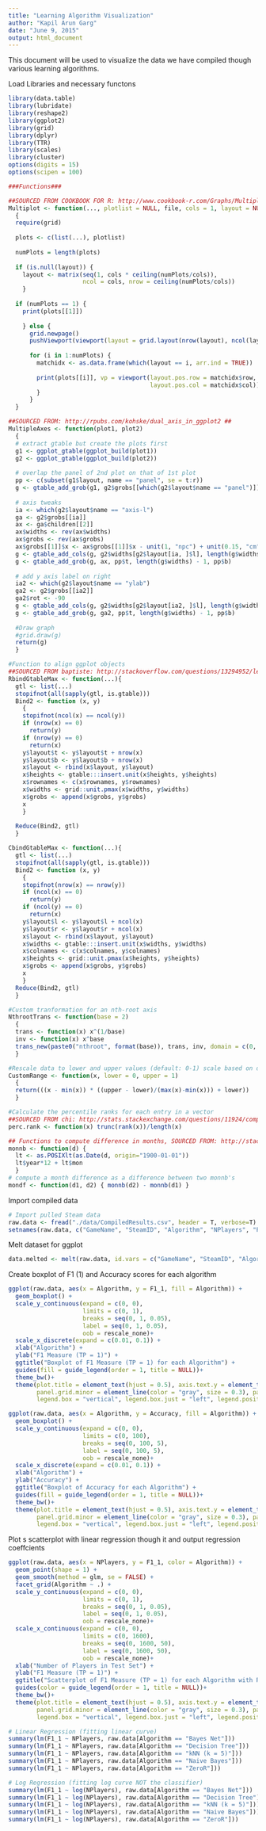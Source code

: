 ```yaml
---
title: "Learning Algorithm Visualization"
author: "Kapil Arun Garg"
date: "June 9, 2015"
output: html_document
---
```


This document will be used to visualize the data we have compiled though various learning algorithms.

Load Libraries and necessary functons
```r
library(data.table)
library(lubridate)
library(reshape2)
library(ggplot2)
library(grid)
library(dplyr)
library(TTR)
library(scales)
library(cluster)
options(digits = 15)
options(scipen = 100)

###Functions###

##SOURCED FROM COOKBOOK FOR R: http://www.cookbook-r.com/Graphs/Multiple_graphs_on_one_page_%28ggplot2%29/ ##
Multiplot <- function(..., plotlist = NULL, file, cols = 1, layout = NULL)
  {
  require(grid)
  
  plots <- c(list(...), plotlist)
  
  numPlots = length(plots)
  
  if (is.null(layout)) {
    layout <- matrix(seq(1, cols * ceiling(numPlots/cols)),
                     ncol = cols, nrow = ceiling(numPlots/cols))
    }
  
  if (numPlots == 1) {
    print(plots[[1]])
    
    } else {
      grid.newpage()
      pushViewport(viewport(layout = grid.layout(nrow(layout), ncol(layout))))
      
      for (i in 1:numPlots) {
        matchidx <- as.data.frame(which(layout == i, arr.ind = TRUE))
        
        print(plots[[i]], vp = viewport(layout.pos.row = matchidx$row,
                                        layout.pos.col = matchidx$col))
        }
      }
  }

##SOURCED FROM: http://rpubs.com/kohske/dual_axis_in_ggplot2 ##
MultipleAxes <- function(plot1, plot2)
  {
  # extract gtable but create the plots first
  g1 <- ggplot_gtable(ggplot_build(plot1))
  g2 <- ggplot_gtable(ggplot_build(plot2))
  
  # overlap the panel of 2nd plot on that of 1st plot
  pp <- c(subset(g1$layout, name == "panel", se = t:r))
  g <- gtable_add_grob(g1, g2$grobs[[which(g2$layout$name == "panel")]], pp$t, pp$l, pp$b, pp$l)
  
  # axis tweaks
  ia <- which(g2$layout$name == "axis-l")
  ga <- g2$grobs[[ia]]
  ax <- ga$children[[2]]
  ax$widths <- rev(ax$widths)
  ax$grobs <- rev(ax$grobs)
  ax$grobs[[1]]$x <- ax$grobs[[1]]$x - unit(1, "npc") + unit(0.15, "cm")
  g <- gtable_add_cols(g, g2$widths[g2$layout[ia, ]$l], length(g$widths) - 1)
  g <- gtable_add_grob(g, ax, pp$t, length(g$widths) - 1, pp$b)
  
  # add y axis label on right
  ia2 <- which(g2$layout$name == "ylab")
  ga2 <- g2$grobs[[ia2]]
  ga2$rot <- -90
  g <- gtable_add_cols(g, g2$widths[g2$layout[ia2, ]$l], length(g$widths) - 1)
  g <- gtable_add_grob(g, ga2, pp$t, length(g$widths) - 1, pp$b)
  
  #Draw graph
  #grid.draw(g)
  return(g)
  }

#Function to align ggplot objects 
##SOURCED FROM baptiste: http://stackoverflow.com/questions/13294952/left-align-two-graph-edges-ggplot/13295880#13295880 ##
RbindGtableMax <- function(...){
  gtl <- list(...)
  stopifnot(all(sapply(gtl, is.gtable)))
  Bind2 <- function (x, y) 
    {
    stopifnot(ncol(x) == ncol(y))
    if (nrow(x) == 0) 
      return(y)
    if (nrow(y) == 0) 
      return(x)
    y$layout$t <- y$layout$t + nrow(x)
    y$layout$b <- y$layout$b + nrow(x)
    x$layout <- rbind(x$layout, y$layout)
    x$heights <- gtable:::insert.unit(x$heights, y$heights)
    x$rownames <- c(x$rownames, y$rownames)
    x$widths <- grid::unit.pmax(x$widths, y$widths)
    x$grobs <- append(x$grobs, y$grobs)
    x
    }
  
  Reduce(Bind2, gtl)
  }

CbindGtableMax <- function(...){
  gtl <- list(...)
  stopifnot(all(sapply(gtl, is.gtable)))
  Bind2 <- function (x, y) 
    {
    stopifnot(nrow(x) == nrow(y))
    if (ncol(x) == 0) 
      return(y)
    if (ncol(y) == 0) 
      return(x)
    y$layout$l <- y$layout$l + ncol(x)
    y$layout$r <- y$layout$r + ncol(x)
    x$layout <- rbind(x$layout, y$layout)
    x$widths <- gtable:::insert.unit(x$widths, y$widths)
    x$colnames <- c(x$colnames, y$colnames)
    x$heights <- grid::unit.pmax(x$heights, y$heights)
    x$grobs <- append(x$grobs, y$grobs)
    x
    }
  Reduce(Bind2, gtl)
  }

#Custom tranformation for an nth-root axis
NthrootTrans <- function(base = 2)
  {
  trans <- function(x) x^(1/base)
  inv <- function(x) x^base
  trans_new(paste0("nthroot", format(base)), trans, inv, domain = c(0, Inf))
  }

#Rescale data to lower and upper values (default: 0-1) scale based on data sets min and max
CustomRange <- function(x, lower = 0, upper = 1)
  {
  return(((x - min(x)) * ((upper - lower)/(max(x)-min(x))) + lower))
  }

#Calculate the percentile ranks for each entry in a vector
##SOURCED FROM chi: http://stats.stackexchange.com/questions/11924/computing-percentile-rank-in-r ##
perc.rank <- function(x) trunc(rank(x))/length(x)

## Functions to compute difference in months, SOURCED FROM: http://stackoverflow.com/questions/1995933/number-of-months-between-two-dates
monnb <- function(d) { 
  lt <- as.POSIXlt(as.Date(d, origin="1900-01-01"))
  lt$year*12 + lt$mon
  } 
# compute a month difference as a difference between two monnb's
mondf <- function(d1, d2) { monnb(d2) - monnb(d1) }
``` 

Import compiled data
```r
# Import pulled Steam data
raw.data <- fread("./data/CompiledResults.csv", header = T, verbose=T)
setnames(raw.data, c("GameName", "SteamID", "Algorithm", "NPlayers", "PercPlayers", "Accuracy", "Precision_0 ", "Recall_0", "F1_0", "Precision_1", "Recall_1", "F1_1"))
```

Melt dataset for ggplot
```r
data.melted <- melt(raw.data, id.vars = c("GameName", "SteamID", "Algorithm"))
```

Create boxplot of F1 (1) and Accuracy scores for each algorithm
```r
ggplot(raw.data, aes(x = Algorithm, y = F1_1, fill = Algorithm)) +
  geom_boxplot() + 
  scale_y_continuous(expand = c(0, 0),
                     limits = c(0, 1),
                     breaks = seq(0, 1, 0.05),
                     label = seq(0, 1, 0.05),
                     oob = rescale_none)+
  scale_x_discrete(expand = c(0.01, 0.1)) + 
  xlab("Algorithm") +
  ylab("F1 Measure (TP = 1)") +
  ggtitle("Boxplot of F1 Measure (TP = 1) for each Algorithm") +
  guides(fill = guide_legend(order = 1, title = NULL))+
  theme_bw()+
  theme(plot.title = element_text(hjust = 0.5), axis.text.y = element_text(vjust = 0.25),
        panel.grid.minor = element_line(color = "gray", size = 0.3), panel.grid.major = element_line(color = "gray", size = 0.3), panel.margin = unit(x = 0.12, "inches"),
        legend.box = "vertical", legend.box.just = "left", legend.position = "left", legend.key = element_blank(), legend.text= element_text(size = 12))

ggplot(raw.data, aes(x = Algorithm, y = Accuracy, fill = Algorithm)) +
  geom_boxplot() + 
  scale_y_continuous(expand = c(0, 0),
                     limits = c(0, 100),
                     breaks = seq(0, 100, 5),
                     label = seq(0, 100, 5),
                     oob = rescale_none)+
  scale_x_discrete(expand = c(0.01, 0.1)) + 
  xlab("Algorithm") +
  ylab("Accuracy") +
  ggtitle("Boxplot of Accuracy for each Algorithm") +
  guides(fill = guide_legend(order = 1, title = NULL))+
  theme_bw()+
  theme(plot.title = element_text(hjust = 0.5), axis.text.y = element_text(vjust = 0.25),
        panel.grid.minor = element_line(color = "gray", size = 0.3), panel.grid.major = element_line(color = "gray", size = 0.3), panel.margin = unit(x = 0.12, "inches"),
        legend.box = "vertical", legend.box.just = "left", legend.position = "left", legend.key = element_blank(), legend.text= element_text(size = 12))
```

Plot s scatterplot with linear regression though it and output regression coeffcients
```r
ggplot(raw.data, aes(x = NPlayers, y = F1_1, color = Algorithm)) +
  geom_point(shape = 1) + 
  geom_smooth(method = glm, se = FALSE) + 
  facet_grid(Algorithm ~ .) + 
  scale_y_continuous(expand = c(0, 0),
                     limits = c(0, 1),
                     breaks = seq(0, 1, 0.05),
                     label = seq(0, 1, 0.05),
                     oob = rescale_none)+
  scale_x_continuous(expand = c(0, 0),
                     limits = c(0, 1600),
                     breaks = seq(0, 1600, 50),
                     label = seq(0, 1600, 50),
                     oob = rescale_none)+
  xlab("Number of Players in Test Set") +
  ylab("F1 Measure (TP = 1)") +
  ggtitle("Scatterplot of F1 Measure (TP = 1) for each Algorithm with Regression Line") +
  guides(color = guide_legend(order = 1, title = NULL))+
  theme_bw()+
  theme(plot.title = element_text(hjust = 0.5), axis.text.y = element_text(vjust = 0.25),
        panel.grid.minor = element_line(color = "gray", size = 0.3), panel.grid.major = element_line(color = "gray", size = 0.3), panel.margin = unit(x = 0.12, "inches"),
        legend.box = "vertical", legend.box.just = "left", legend.position = "left", legend.key = element_blank(), legend.text= element_text(size = 12))

# Linear Regression (fitting linear curve)
summary(lm(F1_1 ~ NPlayers, raw.data[Algorithm == "Bayes Net"]))
summary(lm(F1_1 ~ NPlayers, raw.data[Algorithm == "Decision Tree"]))
summary(lm(F1_1 ~ NPlayers, raw.data[Algorithm == "kNN (k = 5)"]))
summary(lm(F1_1 ~ NPlayers, raw.data[Algorithm == "Naive Bayes"]))
summary(lm(F1_1 ~ NPlayers, raw.data[Algorithm == "ZeroR"]))

# Log Regression (fitting log curve NOT the classifier)
summary(lm(F1_1 ~ log(NPlayers), raw.data[Algorithm == "Bayes Net"]))
summary(lm(F1_1 ~ log(NPlayers), raw.data[Algorithm == "Decision Tree"]))
summary(lm(F1_1 ~ log(NPlayers), raw.data[Algorithm == "kNN (k = 5)"]))
summary(lm(F1_1 ~ log(NPlayers), raw.data[Algorithm == "Naive Bayes"]))
summary(lm(F1_1 ~ log(NPlayers), raw.data[Algorithm == "ZeroR"]))
```




